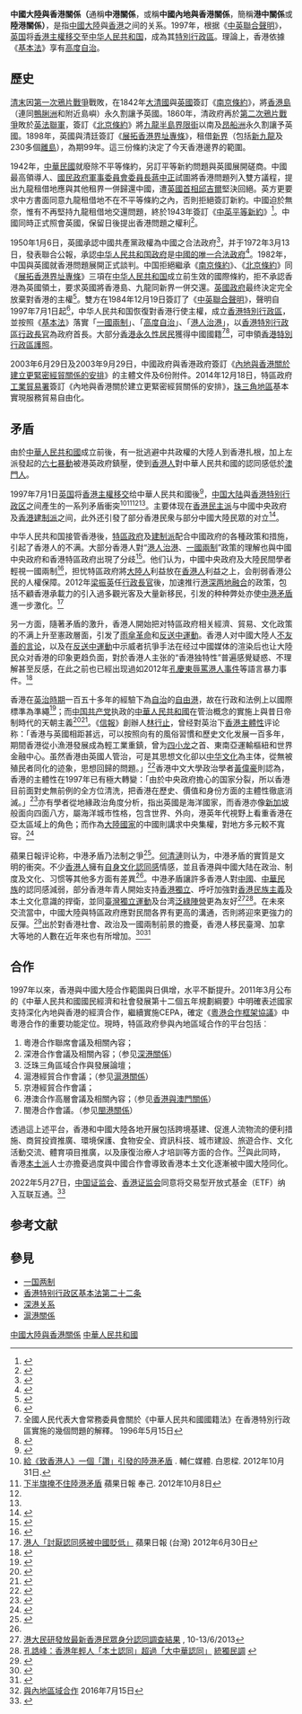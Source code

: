 {{Infobox Bilateral relations|中國大陸與香港|中國大陸|香港
| map = Mainland China Hong Kong Locator.png
| mission1 = [[中央人民政府駐香港特別行政區聯絡辦公室|香港中聯辦]]、[[中華人民共和國外交部駐香港特別行政區特派員公署|外交部駐港特派員公署]]
| mission2 = [[香港特別行政區駐北京辦事處|駐京辦]]
| 机构性质 = 辦事機構
| 代表性质 = 負責人
}}
'''中國大陸與香港關係（'''通稱'''中港關係'''，或稱'''中國內地與香港關係'''，簡稱'''港中關係'''或'''陸港關係）'''，是指[[中国大陆|中國大陸]]與[[香港|香港]]之间的关系。1997年，根据《[[中英聯合聲明|中英聯合聲明]]》，[[英国|英国]]将[[香港回歸|香港主權移交]]至[[中华人民共和国|中华人民共和国]]，成為其[[特別行政區|特別行政區]]。理論上，香港依據《[[香港基本法|基本法]]》享有[[高度自治|高度自治]]。

== 歷史 ==
{{main|香港歷史}}
<!-- 注释出：[[File:P74_b.jpg|250px]]》在[[北京人民大會堂|北京人民大會堂]]签署。]] -->
[[清末|清末]]因[[第一次鴉片戰爭|第一次鴉片戰爭]]戰敗，在1842年[[大清國|大清國]]與[[英國|英國]]簽訂《[[南京條約|南京條約]]》，將[[香港島|香港島]]（連同[[鴨脷洲|鴨脷洲]]和附近島嶼）永久割讓予英國。1860年，清政府再於[[第二次鴉片戰爭|第二次鴉片戰爭]]敗於[[英法聯軍|英法聯軍]]，簽訂《[[北京條約|北京條約]]》將[[九龍|九龍半島]][[界限街|界限街]]以南及[[昂船洲|昂船洲]]永久割讓予英國。1898年，英國與清廷簽訂《[[展拓香港界址專條|展拓香港界址專條]]》，租借[[新界|新界]]（包括[[新九龍|新九龍]]及230多個[[香港離島|離島]]），為期99年。這三份條約決定了今天香港邊界的範圍。

1942年，[[中華民國|中華民國]]就廢除不平等條約，另訂平等新約問題與英國展開磋商。中國最高領導人、[[國民政府軍事委員會委員長|國民政府軍事委員會委員長]][[蔣中正|蔣中正]]試圖將香港問題列入雙方議程，提出九龍租借地應與其他租界一併歸還中國，遭[[英國首相|英國首相]][[邱吉爾|邱吉爾]]堅決回絕。英方更要求中方書面同意九龍租借地不在不平等條約之內，否則拒絕簽訂新約。中國迫於無奈，惟有不再堅持九龍租借地交還問題，終於1943年簽訂《[[中英平等新約|中英平等新約]]》<ref>{{cite web|url=http://ir.ndhu.edu.tw/bitstream/987654321/4427/1/7-123-150.PDF|title=蔣介石對中英新約的態度（1942-1943）|access-date=2017-02-08|archive-date=2018-09-28|archive-url=https://web.archive.org/web/20180928190701/http://ir.ndhu.edu.tw/bitstream/987654321/4427/1/7-123-150.PDF|dead-url=no}}</ref>。中國同時正式照會英國，保留日後提出香港問題之權利<ref>{{cite web|url=http://www.mac.gov.tw/ct.asp?xItem=45567&CtNode=6076&mp=1|title=中華民國政府對「九七」香港情勢的立場與政策說帖|access-date=2017-02-08|archive-date=2015-11-23|archive-url=https://web.archive.org/web/20151123082030/http://www.mac.gov.tw/ct.asp?xItem=45567&CtNode=6076&mp=1|dead-url=no}}</ref>。

1950年1月6日，英國承認中國共產黨政權為中國之合法政府<ref>{{cite web|url=http://paper.people.com.cn/rmrbhwb/html/2014-12/13/content_1509682.htm|title=新中国建交内情（十二）（礼仪漫谈）——与英国建交（上）|access-date=2017-02-08|archive-url=https://web.archive.org/web/20160304075339/http://paper.people.com.cn/rmrbhwb/html/2014-12/13/content_1509682.htm|archive-date=2016-03-04|dead-url=yes}}</ref>，并于1972年3月13日，發表聯合公報，承認[[中华人民共和国政府|中华人民共和国政府]]是[[一个中国|中國的唯一合法政府]]<ref>{{cite web|url=http://www.people.com.cn/GB/historic/0313/773.html|title=1972年3月13日 我国与英国外交关系升为大使级|access-date=2017年2月8日|archive-date=2016年11月30日|archive-url=https://web.archive.org/web/20161130131045/http://www.people.com.cn/GB/historic/0313/773.html|dead-url=no}}</ref>。1982年，中国與英國就香港問題展開正式談判。中国拒絕繼承《[[南京條約|南京條約]]》、《[[北京條約|北京條約]]》同《[[展拓香港界址專條|展拓香港界址專條]]》三項在[[中华人民共和国|中华人民共和国]]成立前生效的國際條約，拒不承認香港為英國領土，要求英國將香港島、九龍同新界一併交還。[[英國政府|英國政府]]最终決定完全放棄對香港的主權<ref>{{cite book|author1=中华人民共和国政府|author2=大不列颠及北爱尔兰联合王国政府|authorlink1=中华人民共和国政府|authorlink2=大不列颠及北爱尔兰联合王国政府|editor=中英双方|title=中华人民共和国政府和大不列颠及北爱尔兰联合王国政府关于香港问题的联合声明|date=1984年12月19日|location=北京|url=https://zh.wikisource.org/wiki/%E4%B8%AD%E8%8B%B1%E8%81%94%E5%90%88%E5%A3%B0%E6%98%8E|accessdate=2016-06-16|language=zh|quote=一、中华人民共和国政府声明：收回香港地区（包括香港岛、九龙和“新界”，以下称香港）是全中国人民的共同愿望，中华人民共和国政府决定于1997年7月1日对香港恢复行使主权。  二、联合王国政府声明：联合王国政府于1997年7月1日将香港交还给中华人民共和国。|archive-date=2016年9月28日|archive-url=https://web.archive.org/web/20160928125843/https://zh.wikisource.org/wiki/%E4%B8%AD%E8%8B%B1%E8%81%94%E5%90%88%E5%A3%B0%E6%98%8E|dead-url=no}}</ref>。雙方在1984年12月19日簽訂了《[[中英聯合聲明|中英聯合聲明]]》，聲明自1997年7月1日起<ref>{{cite web|title=中華人民共和國政府和大不列顛及北愛爾蘭聯合王國政府關於香港問題的聯合聲明|url=http://www.fmprc.gov.cn/mfa_chn/zyxw_602251/t23926.shtml|publisher=中華人民共和國外交部|accessdate=2013-10-01|location=北京|language=zh-hans|date=1984年12月19日|archive-date=2013-10-04|archive-url=https://web.archive.org/web/20131004215713/http://www.fmprc.gov.cn/mfa_chn/zyxw_602251/t23926.shtml|dead-url=no}}</ref>，中华人民共和国恢復對香港行使主權，成立[[香港特別行政區|香港特別行政區]]，並按照《[[香港特別行政區基本法|基本法]]》落實「[[一國兩制|一國兩制]]」、「[[高度自治|高度自治]]」、「[[港人治港|港人治港]]」，以[[香港特別行政區行政長官|香港特別行政區行政長官]]為政府首長。大部分[[香港永久性居民|香港永久性居民]]獲得中國國籍<ref>全國人民代表大會常務委員會關於《中華人民共和國國籍法》在香港特別行政區實施的幾個問題的解釋。 1996年5月15日</ref><ref>{{Cite web |url=http://www.gov.hk/tc/residents/immigration/idcard/roa/eligible/ |title=香港政府網站，本港居民入境事務，香港身份證及居留權：合資格人士 |access-date=2017-02-08 |archive-date=2015-02-20 |archive-url=https://web.archive.org/web/20150220024200/http://www.gov.hk/tc/residents/immigration/idcard/roa/eligible/ |dead-url=no }}</ref>，可申領[[香港特別行政區護照|香港特別行政區護照]]。

2003年6月29日及2003年9月29日，中國政府與香港政府簽訂《[[內地與香港關於建立更緊密經貿關係的安排|內地與香港關於建立更緊密經貿關係的安排]]》的主體文件及6份附件。2014年12月18日，特區政府[[工業貿易署|工業貿易署]]簽訂《內地與香港關於建立更緊密經貿關係的安排》，[[珠三角地區|珠三角地區]]基本實現服務貿易自由化。
{{Simple Horizontal timeline
|width=800px
|border=none

|row1=note
|row1-1-text='''[[香港歷史|香港歷史]]'''
|row1-1-arrow= 
|row1-1-at=1820.8
|row1-2-text= [[南京条约|南京条约]]
|row1-2-at=1842
|row1-3-text=日軍佔領香港
|row1-3-at= 1941
|row1-3-shift=-7em
|row1-4-text= [[日本投降|日本投降]]
|row1-4-at=1945.8
|row1-5-text=[[香港主權移交|主權移交]]
|row1-5-at=1997.7
|row1-6-text=[[展拓香港界址專條|租借新界]]
|row1-6-at=1898.6
|row1-7-shift=-7em
|row1-7-text=[[中英聯合聲明|中英聯合聲明]]
|row1-7-at=1984.12
|row1-8-text=[[北京条约|北京条约]]
|row1-8-at=1860.12

|row2=timeline
|row2-height=3em
|row2-bordertop= 1px solid #000;
|row2-borderbottom= 1px solid #000;
|row2-1-text=清朝統治<br>{{flagicon|Qing Dynasty}}
|row2-1-colour=#FFF28E
|row2-1-to= 1841
|row2-2-text=[[英屬香港|英屬香港]]<br>{{flagicon|British Hong Kong|1910}}
|row2-2-colour=	#70CDEC
|row2-2-to= 1941
|row2-3-text=[[香港日治時期|日本統治]]<br>{{flagicon|Empire of Japan}}
|row2-3-colour=white
|row2-3-to=1945.8
|row2-4-text=[[英屬香港|英屬香港]]<br>{{flagicon|British Hong Kong}}
|row2-4-colour=	#70CDEC
|row2-4-to= 1997.7
|row2-5-text=[[香港特別行政區|香港]]<br>{{flagicon|HKG}}
|row2-5-colour=#ED8B8B


|row3=note
|row3-1-text='''[[中国历史|中国历史]]'''
|row3-1-arrow= 
|row3-1-at=1820
|row3-2-text=[[辛亥革命|辛亥革命]]至[[抗日戰爭|抗日戰爭]]
|row3-2-at=1911.75
|row3-3-text=[[朝鲜战争|朝鲜战争]]
|row3-3-at=1950.10
|row3-4-text=[[第一次鸦片战争|鸦片战争]]
|row3-4-at=1839.75
|row3-5-text=[[聯合國大會2758號決議|加入联合国]]
|row3-5-at=1971.10
|row3-6-text=[[第二次鸦片战争|第二次鸦片战争]]
|row3-6-at=1856.5
|row3-7-text=[[甲午战争|甲午战争]]
|row3-7-at=1894.8

|row4=timeline
|row4-height=3em
|row4-bordertop= 1px solid #000;
|row4-borderbottom= 1px solid #000;
|row4-1-text=[[清朝|清朝]]<br>{{flagicon|Qing Dynasty}}
|row4-1-colour=#FFF28E
|row4-1-to=1912
|row4-2-text=[[中華民國_(大陸時期)|中華民國]]<br>{{flagicon|Republic of China (1912-1949)|1912}}   {{flagicon|Republic of China (1912-1949)}}
|row4-2-colour=#9FCCFC
|row4-2-to=1949.75
|row4-3-text=[[中华人民共和国历史|中华人民共和国]]<br>{{flagicon|PRC}}
|row4-3-colour=#ED8B8B

|row7=scale
|from=1820
|to=2017
|inc = 25
|axis-nudge=-0.8em
}}

==矛盾==
{{main|中港矛盾|香港自治運動}}
由於[[中華人民共和國|中華人民共和國]]成立前後，有一批逃避中共政權的大陸人到香港扎根，加上左派發起的[[六七暴動|六七暴動]]被港英政府鎮壓，使到[[香港人|香港人]]對中華人民共和國的認同感低於[[澳門人|澳門人]]。

1997年7月1日[[英国|英国]]将[[香港主權移交|香港主權移交]]给中華人民共和國後<ref>{{cite web|title=中港矛盾|url=http://life.mingpao.com/cfm/hotspecials3.cfm?File=20120217/hsaa02c/20120217_a.txt|website=明報通識網LIFE|accessdate=2017-02-07|date=2012年2月17日|archive-date=2016-04-11|archive-url=https://web.archive.org/web/20160411142259/http://life.mingpao.com/cfm/hotspecials3.cfm?File=20120217%2Fhsaa02c%2F20120217_a.txt|dead-url=no}}</ref>，[[中国大陆|中国大陆]]與[[香港特别行政区|香港特别行政区]]之间產生的一系列矛盾衝突<ref name="#1">[http://www.vjmedia.com.hk/articles/2012/10/31/22758 給《致香港人》一個「讚」引發的陸港矛盾] {{Wayback|url=http://www.vjmedia.com.hk/articles/2012/10/31/22758 |date=20130101213414 }}. 輔仁媒體. 白恩樑. 2012年10月31日.</ref><ref name="#2">[http://hk.apple.nextmedia.com/news/art/20121008/18034785 下半旗掩不住陸港矛盾] {{Wayback|url=http://hk.apple.nextmedia.com/news/art/20121008/18034785 |date=20141012080854 }} 蘋果日報 奉己. 2012年10月8日</ref><ref name="#1"/><ref name="#2"/>。主要体现在[[香港民主派|香港民主派]]与中國中央政府及[[香港建制派|香港建制派]]之间，此外还引發了部分香港民衆与部分中國大陸民眾的对立<ref name="#3">{{Cite web |url=http://rthk.hk/mediadigest/20120913_76_122901.html |title=反國教運動與政治傳播的動向 香港電台 |access-date=2016-11-07 |archive-date=2013-04-14 |archive-url=https://web.archive.org/web/20130414030132/http://rthk.hk/mediadigest/20120913_76_122901.html |dead-url=no }}</ref>。

中华人民共和国接管香港後，[[香港政府|特區政府]]及[[建制派_(香港)|建制派]]配合中國政府的各種政策和措施，引起了香港人的不满。大部分香港人對“[[港人治港|港人治港]]、[[一國兩制|一國兩制]]”政策的理解也與中國中央政府和香港特區政府出現了分歧<ref>{{Cite web |url=https://en.wikipedia.org/wiki/Autonomy |title=自治 Autonomy - 維基百科 (英文版) |access-date=2015-04-10 |archive-date=2015-04-09 |archive-url=https://web.archive.org/web/20150409040659/http://en.wikipedia.org/wiki/Autonomy |dead-url=no }}</ref>。他们认为，中國中央政府及大陸民間學者輕視一國兩制<ref>{{Cite web |url=http://www.scmp.com/news/hong-kong/article/1615828/real-threat-rule-law-lies-npcs-reform-ruling |title=Real threat to rule of law lies in NPC's reform ruling 南華早報 2014年10月14日 |access-date=2015年4月10日 |archive-date=2015年7月4日 |archive-url=https://web.archive.org/web/20150704151811/http://www.scmp.com/news/hong-kong/article/1615828/real-threat-rule-law-lies-npcs-reform-ruling |dead-url=no }}</ref>，担忧特區政府將[[中國大陸人|大陸人]]利益放在[[香港人|香港人]]利益之上，会削弱香港公民的人權保障。2012年[[梁振英|梁振英]]任[[香港行政長官|行政長官]]後，加速推行[[深港关系|港深两地融合]]的政策，包括不顧香港承載力的引入過多觀光客及大量新移民，引发的种种弊处亦使[[中港矛盾|中港矛盾]]進一步激化。<ref>[http://www.appledaily.com.tw/appledaily/article/international/20120630/34335810/ 港人「討厭認同感被中國貶低」] {{Wayback|url=http://www.appledaily.com.tw/appledaily/article/international/20120630/34335810/ |date=20120823040938 }} 蘋果日報 (台灣) 2012年6月30日</ref>

另一方面，隨著矛盾的激升，香港人開始把对特區政府相关經濟、貿易、文化政策的不满上升至憲政層面，引发了[[雨傘革命|雨傘革命]]和[[反送中運動|反送中運動]]。香港人对中國大陸人[[蝗蟲論|不友善的言论]]，以及在[[反送中運動|反送中運動]]中示威者抗爭手法在经过中國媒体的渲染后也让大陸民众对香港的印象更趋负面，對於香港人主张的“香港独特性”普遍感覺疑惑、不理解甚至反感，在此之前也已經出现過如2012年[[孔慶東辱罵港人事件|孔慶東辱罵港人事件]]等語言暴力事件。<ref>{{cite web|author=廖美香|title=香港观察：香港，中国人不再为妳疯狂|url=http://www.bbc.co.uk/zhongwen/simp/hong_kong_review/2014/08/140805_hkreview_economy|publisher=BBC中文网|accessdate=2014-10-08|archive-date=2015-03-08|archive-url=https://web.archive.org/web/20150308171150/http://www.bbc.co.uk/zhongwen/simp/hong_kong_review/2014/08/140805_hkreview_economy|dead-url=no}}</ref>

香港在[[英治時期|英治時期]]一百五十多年的經驗下為[[自治|自治]]的[[自由港|自由港]]，故在行政和法例上以國際標準為準繩<ref>{{Cite web |url=https://thestandnews.com/politics/%E6%B8%AF%E8%8B%B1%E6%99%82%E4%BB%A3-%E9%87%8D%E5%AF%AB%E6%88%91%E5%9F%8E%E6%95%85%E4%BA%8B-%E4%B8%8B/ |title=《港英時代》鄺健銘 |access-date=2015-04-10 |archive-date=2015-04-19 |archive-url=https://web.archive.org/web/20150419202953/https://thestandnews.com/politics/%E6%B8%AF%E8%8B%B1%E6%99%82%E4%BB%A3-%E9%87%8D%E5%AF%AB%E6%88%91%E5%9F%8E%E6%95%85%E4%BA%8B-%E4%B8%8B/ |dead-url=no }}</ref>；而[[中国共产党|中国共产党]]执政的[[中華人民共和國|中華人民共和國]]在管治概念的實施上與昔日帝制時代的天朝主義<ref>{{Cite web |url=http://hk.apple.nextmedia.com/supplement/apple/art/20110130/14922760 |title=陳冠中：中國天朝主義與香港 蘋果日報 2011年1月30日 |access-date=2015年4月10日 |archive-date=2015年4月15日 |archive-url=https://web.archive.org/web/20150415222800/http://hk.apple.nextmedia.com/supplement/apple/art/20110130/14922760 |dead-url=no }}</ref><ref>{{Cite web |url=http://www.oupchina.com.hk/at/2012/book09.asp |title=《中國天朝主義與香港》 陳冠中 牛津大學出版社 |access-date=2015-04-10 |archive-date=2016-03-03 |archive-url=https://web.archive.org/web/20160303205256/http://www.oupchina.com.hk/at/2012/book09.asp |dead-url=no }}</ref>。《[[信報財經新聞|信報]]》創辦人[[林行止|林行止]]，曾经對英治下[[香港獨立運動|香港主體性]]评论称：「香港与英國相距甚远，可以按照向有的風俗習慣和歷史文化发展一百多年，期間香港從小漁港發展成為輕工業重鎮，曾为[[亚洲四小龙|四小龙]]之首、東南亞運輸樞紐和世界金融中心。虽然香港由英國人管治，可是其思想文化卻以[[中华文化|中华文化]]為主体，從無被殖民者同化的迹象，思想回歸的問題。」<ref>{{Cite web |url=http://www.inmediahk.net/node/1031900 |title=林行止：〈高度自治被矮化 思想回歸死胡同之一〉，《信報》，2012年10月24日。 |access-date=2015年4月10日 |archive-date=2015年4月15日 |archive-url=https://web.archive.org/web/20150415002933/http://www.inmediahk.net/node/1031900 |dead-url=no }}</ref>香港中文大學政治學者[[黃偉豪_(學者)|黃偉豪]]則認為，香港的主體性在1997年已有極大轉變：「由於中央政府擔心的国家分裂，所以香港目前面對史無前例的全方位清洗，把香港在歷史、價值和身份方面的主體性徹底消滅。」<ref>{{Cite web |url=http://www.inmediahk.net/node/1031900 |title=黃偉豪：〈消滅香港──清洗香港人的歷史、身分和價值〉，《明報》，2013年11月11日。 |access-date=2015年4月10日 |archive-date=2015年4月15日 |archive-url=https://web.archive.org/web/20150415002933/http://www.inmediahk.net/node/1031900 |dead-url=no }}</ref>亦有學者從地緣政治角度分析，指出英國是海洋國家，而香港亦像[[新加坡|新加坡]]般面向四面八方，屬海洋城市性格，包含世界、外向，港英年代視野上看重香港在亞太區域上的角色；而作為[[跨大陸國家|大陸國家]]的中國則講求中央集權，對地方多元較不寬容。<ref>{{Cite web |url=http://www.inmediahk.net/node/1031900 |title=《港英時代》導論 鄺健銘 |access-date=2015-04-10 |archive-date=2015-04-15 |archive-url=https://web.archive.org/web/20150415002933/http://www.inmediahk.net/node/1031900 |dead-url=no }}</ref>

蘋果日報评论称，中港矛盾乃法制之爭<ref>{{cite web|author1=孫進|title=港中矛盾乃法制之爭|url=http://hk.apple.nextmedia.com/news/art/20120202/16033830|website=苹果日报|accessdate=2017-02-07|date=2012年2月2日|archive-date=2016-07-26|archive-url=https://web.archive.org/web/20160726113131/http://hk.apple.nextmedia.com/news/art/20120202/16033830|dead-url=no}}</ref>。[[何清漣|何清漣]]则认为，中港矛盾的實質是文明的衝突。不少[[香港人|香港人]]擁有[[香港文化|自身文化]][[歸屬感|認同感]]情感，並且香港與中國大陆在政治、制度及文化、习惯等其他多方面有差異<ref name="#3"/>。中港矛盾讓許多香港人對[[中國|中國]]、[[中華民族|中華民族]]的認同感減弱，部分香港年青人開始支持[[港獨|香港獨立]]、呼吁加強對[[香港民族主義|香港民族主義]]及本土文化意識的捍衛，並同[[台灣獨立運動|臺灣獨立運動]]及台湾[[泛綠陣營|泛綠陣營]]更為友好<ref name="HK Identity">[http://hkupop.hku.hk/chinese/popexpress/ethnic/overall/poll/datatables.html 港大民研發放最新香港民眾身分認同調查結果] {{Wayback|url=http://hkupop.hku.hk/chinese/popexpress/ethnic/overall/poll/datatables.html |date=20140727044825 }}, 10-13/6/2013</ref><ref>[http://www.rfa.org/mandarin/yataibaodao/gangtai/al-06112013100801.html 孔誥峰：香港年輕人「本土認同」超過「大中華認同」] {{Wayback|url=http://www.rfa.org/mandarin/yataibaodao/gangtai/al-06112013100801.html |date=20150324182441 }}[http://hk.apple.nextmedia.com/news/art/20140320/18662522 統獨民調] {{Wayback|url=http://hk.apple.nextmedia.com/news/art/20140320/18662522 |date=20141014001013 }}</ref>。在未來交流當中，中國大陸與特區政府應對民間各界有更高的溝通，否則將迎來更強力的反彈。<ref>{{cite journal |author1=Chan, F. |title=Guangdong-Hong Kong-Macau Greater Bay Area: Enhancing Collaborative Governance of the CEPA Implementation and Regional Integration |journal=China An International Journal |date=2020 |url=https://www.researchgate.net/publication/338147146_Guangdong-Hong_Kong-Macau_Greater_Bay_Area_Enhancing_Collaborative_Governance_of_the_CEPA_Implementation_and_Regional_Integration |access-date=2020-03-13 |archive-date=2021-06-02 |archive-url=https://web.archive.org/web/20210602212557/https://www.researchgate.net/publication/338147146_Guangdong-Hong_Kong-Macau_Greater_Bay_Area_Enhancing_Collaborative_Governance_of_the_CEPA_Implementation_and_Regional_Integration |dead-url=no }}</ref>出於對香港社會、政治及一國兩制前景的擔憂，香港人移民臺灣、加拿大等地的人數在近年來也有所增加。<ref>{{cite news | title = 【逃出香港】移民台灣 | publisher = e-Zone | url = http://www.e-zone.com.hk/channelnews.php?id=7038 | date = 2015-06-03 | author = 菲立斯 | accessdate = 2015-09-02 | language = zh-hant | archive-date = 2016-02-05 | archive-url = https://web.archive.org/web/20160205025738/http://www.e-zone.com.hk/channelnews.php?id=7038 | dead-url = no }}</ref><ref>{{cite news| title =不滿香港社會 港人移民加拿大升溫| publisher =《南華早報》| url =http://www.nanzao.com/tc/hk-macau-tw/14c31623585619a/bu-man-xiang-gang-she-hui-gang-ren-yi-min-jia-na-da-sheng-wen| date =2014-08-12| 5 =| accessdate =2015-09-02| language =zh-hant| deadurl =yes| archiveurl =https://web.archive.org/web/20160205140908/http://www.nanzao.com/tc/hk-macau-tw/14c31623585619a/bu-man-xiang-gang-she-hui-gang-ren-yi-min-jia-na-da-sheng-wen| archivedate =2016-02-05}}</ref>

==合作==
1997年以來，香港與中國大陸合作範圍與日俱增，水平不斷提升。2011年3月公布的《中華人民共和國國民經濟和社會發展第十二個五年規劃綱要》中明確表述國家支持深化內地與香港的經濟合作，繼續實施CEPA，確定《[[粵港合作框架協議|粵港合作框架協議]]》中粵港合作的重要功能定位。現時，特區政府參與內地區域合作的平台包括︰
# 粵港合作聯席會議及相關內容；
# 深港合作會議及相關內容；（参见[[深港关系|深港關係]]）
# 泛珠三角區域合作與發展論壇；
# 滬港經貿合作會議；（参见[[沪港关系|滬港關係]]）
# 京港經貿合作會議；
# 港澳合作高層會議及相關內容；（参见[[香港與澳門關係|香港與澳門關係]]）
# 閩港合作會議。（参见[[闽港关系|閩港關係]]）
透過這上述平台，香港和中國大陸各地开展包括跨境基建、促進人流物流的便利措施、商貿投資推廣、環境保護、食物安全、資訊科技、城市建設、旅遊合作、文化活動交流、體育項目推廣，以及康復治療人才培訓等方面的合作。<ref>[http://www.cmab.gov.hk/tc/issues/regional_cooperation.htm 與內地區域合作] {{Wayback|url=http://www.cmab.gov.hk/tc/issues/regional_cooperation.htm |date=20170211081049 }}2016年7月15日</ref>與此同時，香港[[本土派_(香港)|本土派]]人士亦擔憂過度與中國合作會導致香港本土文化逐漸被中國大陸同化。

2022年5月27日，[[中国证监会|中国证监会]]、[[香港证监会|香港证监会]]同意将交易型开放式基金（ETF）纳入互联互通。<ref>{{cite news |title=中国证监会和香港证监会同意将ETF纳入互联互通 2022年05月28日 01:52 证券日报 |url=https://finance.sina.com.cn/roll/2022-05-28/doc-imizirau5199308.shtml}}</ref>

== 参考文献 ==
{{Reflist|32em}}

== 參見 ==
{{Portal box|中华人民共和国|香港}}
* [[一国两制|一国两制]]
* [[香港特别行政区基本法第二十二条|香港特别行政区基本法第二十二条]]
* [[深港关系|深港关系]]
* [[滬港關係|滬港關係]]

{{香港對外事務}}
{{Hong Kong topics}}

[[Category:中國大陸與香港關係|]]
[[Category:香港雙邊關係|中華人民共和國]]